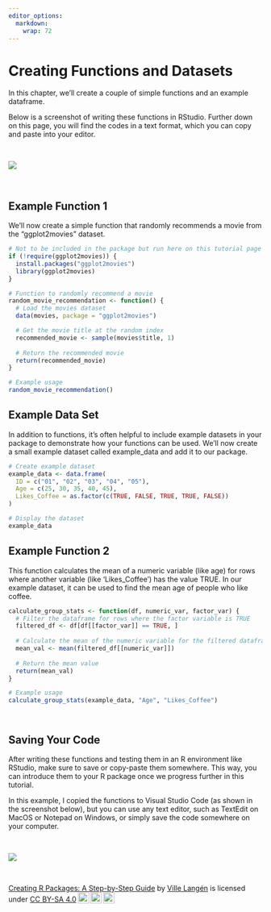 ```yaml
---
editor_options: 
  markdown: 
    wrap: 72
---
```


# Creating Functions and Datasets

In this chapter, we'll create a couple of simple functions and an
example dataframe.

Below is a screenshot of writing these functions in RStudio. Further
down on this page, you will find the codes in a text format, which you
can copy and paste into your editor.

\

![](images/example_codes-01.png)\

\

## Example Function 1

We'll now create a simple function that randomly recommends a movie from
the "ggplot2movies" dataset.

```r

# Not to be included in the package but run here on this tutorial page
if (!require(ggplot2movies)) {
  install.packages("ggplot2movies")
  library(ggplot2movies)
}

# Function to randomly recommend a movie
random_movie_recommendation <- function() {
  # Load the movies dataset
  data(movies, package = "ggplot2movies")

  # Get the movie title at the random index
  recommended_movie <- sample(movies$title, 1)
  
  # Return the recommended movie
  return(recommended_movie)
}

# Example usage
random_movie_recommendation()

```

## Example Data Set

In addition to functions, it's often helpful to include example datasets
in your package to demonstrate how your functions can be used. We'll now
create a small example dataset called example_data and add it to our
package.

```r

# Create example dataset
example_data <- data.frame(
  ID = c("01", "02", "03", "04", "05"),
  Age = c(25, 30, 35, 40, 45),
  Likes_Coffee = as.factor(c(TRUE, FALSE, TRUE, TRUE, FALSE))
)

# Display the dataset
example_data

```

## Example Function 2

This function calculates the mean of a numeric variable (like age) for
rows where another variable (like 'Likes_Coffee') has the value TRUE. In
our example dataset, it can be used to find the mean age of people who
like coffee.

```r

calculate_group_stats <- function(df, numeric_var, factor_var) {
  # Filter the dataframe for rows where the factor variable is TRUE
  filtered_df <- df[df[[factor_var]] == TRUE, ]
  
  # Calculate the mean of the numeric variable for the filtered dataframe
  mean_val <- mean(filtered_df[[numeric_var]])
  
  # Return the mean value
  return(mean_val)
}

# Example usage
calculate_group_stats(example_data, "Age", "Likes_Coffee")




```

## Saving Your Code

After writing these functions and testing them in an R environment like
RStudio, make sure to save or copy-paste them somewhere. This way, you
can introduce them to your R package once we progress further in this
tutorial.

In this example, I copied the functions to Visual Studio Code (as shown
in the screenshot below), but you can use any text editor, such as
TextEdit on MacOS or Notepad on Windows, or simply save the code
somewhere on your computer.

\

![](images/rstudio_2_vcode-01.gif)\

\

<p xmlns:cc="http://creativecommons.org/ns#" xmlns:dct="http://purl.org/dc/terms/">

<a property="dct:title" rel="cc:attributionURL" href="https://creating-r-packages.netlify.app">Creating
R Packages: A Step-by-Step Guide</a> by
<a rel="cc:attributionURL dct:creator" property="cc:attributionName" href="https://www.linkedin.com/in/ville-langen/">Ville
Langén</a> is licensed under
<a href="https://creativecommons.org/licenses/by-sa/4.0/?ref=chooser-v1" target="_blank" rel="license noopener noreferrer" style="display:inline-block;">CC
BY-SA
4.0<img src="https://mirrors.creativecommons.org/presskit/icons/cc.svg?ref=chooser-v1" style="height:22px!important;margin-left:3px;vertical-align:text-bottom;"/><img src="https://mirrors.creativecommons.org/presskit/icons/by.svg?ref=chooser-v1" style="height:22px!important;margin-left:3px;vertical-align:text-bottom;"/><img src="https://mirrors.creativecommons.org/presskit/icons/sa.svg?ref=chooser-v1" style="height:22px!important;margin-left:3px;vertical-align:text-bottom;"/></a>

</p>
